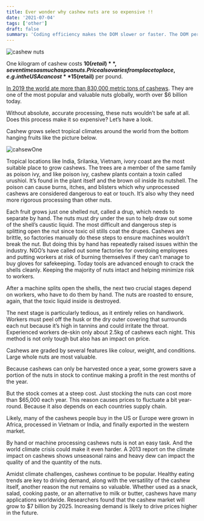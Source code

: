 ```yaml
---
title: Ever wonder why cashew nuts are so expensive !!
date: '2021-07-04'
tags: ['other']
draft: false
summary: 'Coding efficiency makes the DOM slower or faster. The DOM performance depends on how less you use the DOM..Regular browser dom is as fast as virtual dom'
---
```


<div className="my-1 px-2 w-full overflow-hidden xl:my-1 xl:px-2 xl:w-1/2">
  <Image alt="cashew nuts" src="/static/images/cashew2.jpg" width={800} height={400} />
</div>

One kilogram of cashew costs **$10(retail)**, seven times as much as peanuts. Price also varies from place to place, e.g. in the USA can cost **$15(retail)** per pound.

[In 2019 the world ate more than 830,000 metric tons of cashews](https://www.financialexpress.com/market/commodities/indian-cashew-crop-during-2020-21-will-be-shorter-by-approximately-50000-tonne/2000289). They are one of the most popular and valuable nuts globally, worth over $6 billion today.

Without absolute, accurate processing, these nuts wouldn’t be safe at all. Does this process make it so expensive? Let’s have a look.

Cashew grows select tropical climates around the world from the bottom hanging fruits like the picture below.

![cahsewOne](/static/images/cashew1.jpg)

Tropical locations like India, Srilanka, Vietnam, ivory coast are the most suitable place to grow cashews. The trees are a member of the same family as poison ivy, and like poison ivy, cashew plants contain a toxin called urushiol. It’s found in the plant itself and the brown oil inside its nutshell. The poison can cause burns, itches, and blisters which why unprocessed cashews are considered dangerous to eat or touch. It’s also why they need more rigorous processing than other nuts.

Each fruit grows just one shelled nut, called a drup, which needs to separate by hand. The nuts must dry under the sun to help draw out some of the shell’s caustic liquid. The most difficult and dangerous step is splitting open the nut since toxic oil stills coat the drupes. Cashews are brittle, so factories manually do these steps to ensure machines wouldn’t break the nut. But doing this by hand has repeatedly raised issues within the industry. NGO’s have called out some factories for overdoing employees and putting workers at risk of burning themselves if they can’t manage to buy gloves for safekeeping. Today tools are advanced enough to crack the shells cleanly. Keeping the majority of nuts intact and helping minimize risk to workers.

After a machine splits open the shells, the next two crucial stages depend on workers, who have to do them by hand. The nuts are roasted to ensure, again, that the toxic liquid inside is destroyed.

The next stage is particularly tedious, as it entirely relies on handiwork. Workers must peel off the husk or the dry outer covering that surrounds each nut because it’s high in tannins and could irritate the throat. Experienced workers de-skin only about 2.5kg of cashews each night. This method is not only tough but also has an impact on price.

Cashews are graded by several features like colour, weight, and conditions. Large whole nuts are most valuable.

Because cashews can only be harvested once a year, some growers save a portion of the nuts in stock to continue making a profit in the rest months of the year.

But the stock comes at a steep cost. Just stocking the nuts can cost more than $65,000 each year. This reason causes prices to fluctuate a bit year-round. Because it also depends on each countries supply chain.

Likely, many of the cashews people buy in the US or Europe were grown in Africa, processed in Vietnam or India, and finally exported in the western market.

By hand or machine processing cashews nuts is not an easy task. And the world climate crisis could make it even harder. A 2013 report on the climate impact on cashews shows unseasonal rains and heavy dew can impact the quality of and the quantity of the nuts.

Amidst climate challenges, cashews continue to be popular. Healthy eating trends are key to driving demand, along with the versatility of the cashew itself, another reason the nut remains so valuable. Whether used as a snack, salad, cooking paste, or an alternative to milk or butter, cashews have many applications worldwide. Researchers found that the cashew market will grow to $7 billion by 2025. Increasing demand is likely to drive prices higher in the future.

